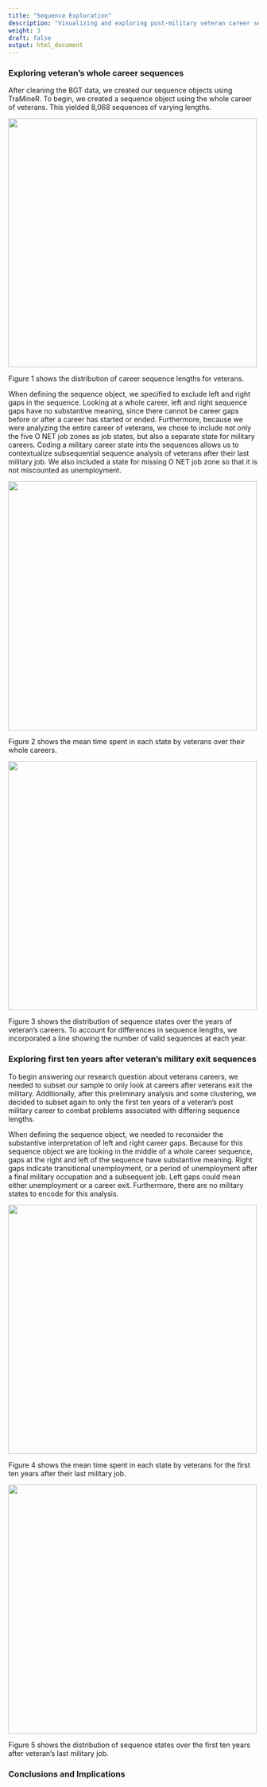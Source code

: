 ```yaml
---
title: "Sequence Exploration"
description: "Visualizing and exploring post-military veteran career sequences"
weight: 3
draft: false
output: html_document
---
```


### Exploring veteran's whole career sequences

After cleaning the BGT data, we created our sequence objects using TraMineR. To begin, we created a sequence object using the whole career of veterans. This yielded 8,068 sequences of varying lengths.

<img src="/findings/results-section-two_files/length.png" width="500"/>

Figure 1 shows the distribution of career sequence lengths for veterans.

When defining the sequence object, we specified to exclude left and right gaps in the sequence. Looking at a whole career, left and right sequence gaps have no substantive meaning, since there cannot be career gaps before or after a career has started or ended. Furthermore, because we were analyzing the entire career of veterans, we chose to include not only the five O NET job zones as job states, but also a separate state for military careers. Coding a military career state into the sequences allows us to contextualize subsequential sequence analysis of veterans after their last military job. We also included a state for missing O NET job zone so that it is not miscounted as unemployment. 

<img src="/findings/results-section-two_files/mtall.png" width="500"/>

Figure 2 shows the mean time spent in each state by veterans over their whole careers. 

<img src="/findings/results-section-two_files/dall.png" width="500"/>

Figure 3 shows the distribution of sequence states over the years of veteran's careers. To account for differences in sequence lengths, we incorporated a line showing the number of valid sequences at each year. 

### Exploring first ten years after veteran's military exit sequences

To begin answering our research question about veterans careers, we needed to subset our sample to only look at careers after veterans exit the military. Additionally, after this preliminary analysis and some clustering, we decided to subset again to only the first ten years of a veteran's post military career to combat problems associated with differing sequence lengths.

When defining the sequence object, we needed to reconsider the substantive interpretation of left and right career gaps. Because for this sequence object we are looking in the middle of a whole career sequence, gaps at the right and left of the sequence have substantive meaning. Right gaps indicate transitional unemployment, or a period of unemployment after a final military occupation and a subsequent job. Left gaps could mean either unemployment or a career exit. Furthermore, there are no military states to encode for this analysis.

<img src="/findings/results-section-two_files/mtten.png" width="500"/>

Figure 4 shows the mean time spent in each state by veterans for the first ten years after their last military job. 

<img src="/findings/results-section-two_files/dten.png" width="500"/>

Figure 5 shows the distribution of sequence states over the first ten years after veteran's last military job.

### Conclusions and Implications











